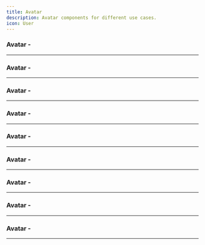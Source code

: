 ```yaml
---
title: Avatar
description: Avatar components for different use cases.
icon: User
---
```


### Avatar - 


<Preview link="avatars/avatar-01">
    <Avatar01 />
</Preview>

---

### Avatar - 


<Preview link="avatars/avatar-02">
    <Avatar02 />
</Preview>

---

### Avatar - 


<Preview link="avatars/avatar-03">
    <Avatar03 />
</Preview>

---

### Avatar - 


<Preview link="avatars/avatar-04">
    <Avatar04 />
</Preview>

---

### Avatar - 


<Preview link="avatars/avatar-05">
    <Avatar05 />
</Preview>

---

### Avatar - 


<Preview link="avatars/avatar-06">
    <Avatar06 />
</Preview>

---

### Avatar - 


<Preview link="avatars/avatar-08">
    <Avatar08 />
</Preview>

---

### Avatar - 


<Preview link="avatars/avatar-09">
    <Avatar09 />
</Preview>

---

### Avatar - 


<Preview link="avatars/avatar-10">
    <Avatar10 />
</Preview>

---
